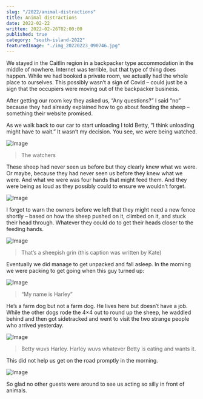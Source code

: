 ```yaml
---
slug: "/2022/animal-distractions"
title: Animal distractions
date: 2022-02-22
written: 2022-02-26T02:00:00
published: true
category: "south-island-2022"
featuredImage: "./img_20220223_090746.jpg"
---
```


We stayed in the Caitlin region in a backpacker type accommodation in the middle of nowhere. Internet was terrible, but that type of thing does happen. While we had booked a private room, we actually had the whole place to ourselves. This possibly wasn’t a sign of Covid – could just be a sign that the occupiers were moving out of the backpacker business.

After getting our room key they asked us, “Any questions?” I said “no” because they had already explained how to go about feeding the sheep – something their website promised.

As we walk back to our car to start unloading I told Betty, “I think unloading might have to wait.” It wasn’t my decision. You see, we were being watched.

![Image](img_20220222_175427.jpg)

> The watchers

These sheep had never seen us before but they clearly knew what we were. Or maybe, because they had never seen us before they knew what we were. And what we were was four hands that might feed them. And they were being as loud as they possibly could to ensure we wouldn’t forget.

![Image](img_20220222_175743.jpg)

I forgot to warn the owners before we left that they might need a new fence shortly – based on how the sheep pushed on it, climbed on it, and stuck their head through. Whatever they could do to get their heads closer to the feeding hands.

![Image](img_20220222_175614.jpg)

> That’s a sheepish grin (this caption was written by Kate)

Eventually we did manage to get unpacked and fall asleep. In the morning we were packing to get going when this guy turned up:

![Image](img_20220223_090746.jpg)

> “My name is Harley”

He’s a farm dog but not a farm dog. He lives here but doesn’t have a job. While the other dogs rode the 4×4 out to round up the sheep, he waddled behind and then got sidetracked and went to visit the two strange people who arrived yesterday.

![Image](img_20220223_091742.jpg)

> Betty wuvs Harley. Harley wuvs whatever Betty is eating and wants it.

This did not help us get on the road promptly in the morning.

![Image](img_20220223_091025.jpg)

So glad no other guests were around to see us acting so silly in front of animals.